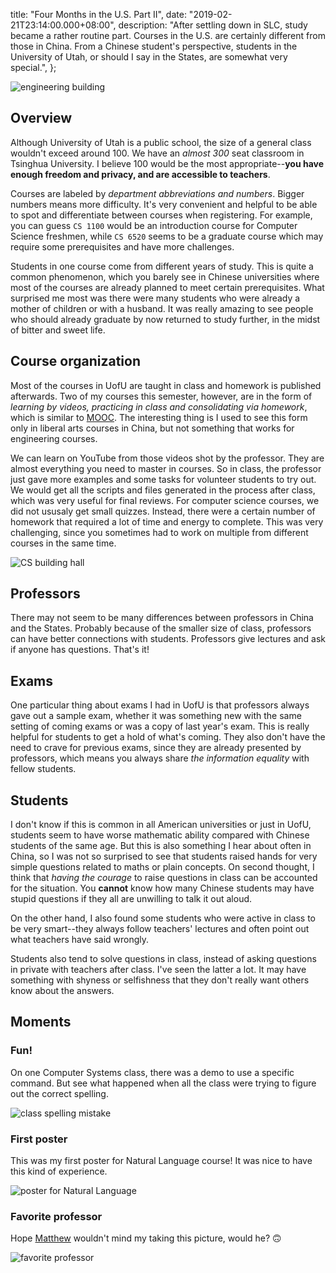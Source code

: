   title: "Four Months in the U.S. Part II",
  date: "2019-02-21T23:14:00.000+08:00",
  description:
    "After settling down in SLC, study became a rather routine part. Courses in the U.S. are certainly different from those in China. From a Chinese student's perspective, students in the University of Utah, or should I say in the States, are somewhat very special.",
};

![engineering building](/images/engineering-building.jpg)

## Overview

Although University of Utah is a public school, the size of a general class wouldn't exceed around 100. We have an _almost 300_ seat classroom in Tsinghua University. I believe 100 would be the most appropriate--**you have enough freedom and privacy, and are accessible to teachers**.

Courses are labeled by _department abbreviations and numbers_. Bigger numbers means more difficulty. It's very convenient and helpful to be able to spot and differentiate between courses when registering. For example, you can guess `CS 1100` would be an introduction course for Computer Science freshmen, while `CS 6520` seems to be a graduate course which may require some prerequisites and have more challenges.

Students in one course come from different years of study. This is quite a common phenomenon, which you barely see in Chinese universities where most of the courses are already planned to meet certain prerequisites. What surprised me most was there were many students who were already a mother of children or with a husband. It was really amazing to see people who should already graduate by now returned to study further, in the midst of bitter and sweet life.

## Course organization

Most of the courses in UofU are taught in class and homework is published afterwards. Two of my courses this semester, however, are in the form of _learning by videos, practicing in class and consolidating via homework_, which is similar to [MOOC](https://en.wikipedia.org/wiki/Massive_open_online_course). The interesting thing is I used to see this form only in liberal arts courses in China, but not something that works for engineering courses.

We can learn on YouTube from those videos shot by the professor. They are almost everything you need to master in courses. So in class, the professor just gave more examples and some tasks for volunteer students to try out. We would get all the scripts and files generated in the process after class, which was very useful for final reviews. For computer science courses, we did not ususaly get small quizzes. Instead, there were a certain number of homework that required a lot of time and energy to complete. This was very challenging, since you sometimes had to work on multiple from different courses in the same time.

![CS building hall](/images/cs-building-hall.jpg)

## Professors

There may not seem to be many differences between professors in China and the States. Probably because of the smaller size of class, professors can have better connections with students. Professors give lectures and ask if anyone has questions. That's it!

## Exams

One particular thing about exams I had in UofU is that professors always gave out a sample exam, whether it was something new with the same setting of coming exams or was a copy of last year's exam. This is really helpful for students to get a hold of what's coming. They also don't have the need to crave for previous exams, since they are already presented by professors, which means you always share _the information equality_ with fellow students.

## Students

I don't know if this is common in all American universities or just in UofU, students seem to have worse mathematic ability compared with Chinese students of the same age. But this is also something I hear about often in China, so I was not so surprised to see that students raised hands for very simple questions related to maths or plain concepts. On second thought, I think that _having the courage_ to raise questions in class can be accounted for the situation. You **cannot** know how many Chinese students may have stupid questions if they all are unwilling to talk it out aloud.

On the other hand, I also found some students who were active in class to be very smart--they always follow teachers' lectures and often point out what teachers have said wrongly.

Students also tend to solve questions in class, instead of asking questions in private with teachers after class. I've seen the latter a lot. It may have something with shyness or selfishness that they don't really want others know about the answers.

## Moments

### Fun!

On one Computer Systems class, there was a demo to use a specific command. But see what happened when all the class were trying to figure out the correct spelling.

![class spelling mistake](/images/spell-mistake-in-class.jpg)

### First poster

This was my first poster for Natural Language course! It was nice to have this kind of experience.

![poster for Natural Language](/images/poster-natural-language.jpg)

### Favorite professor

Hope [Matthew](http://www.cs.utah.edu/~mflatt/) wouldn't mind my taking this picture, would he? 🙃

![favorite professor](/images/my-favorite-professor.jpg)
